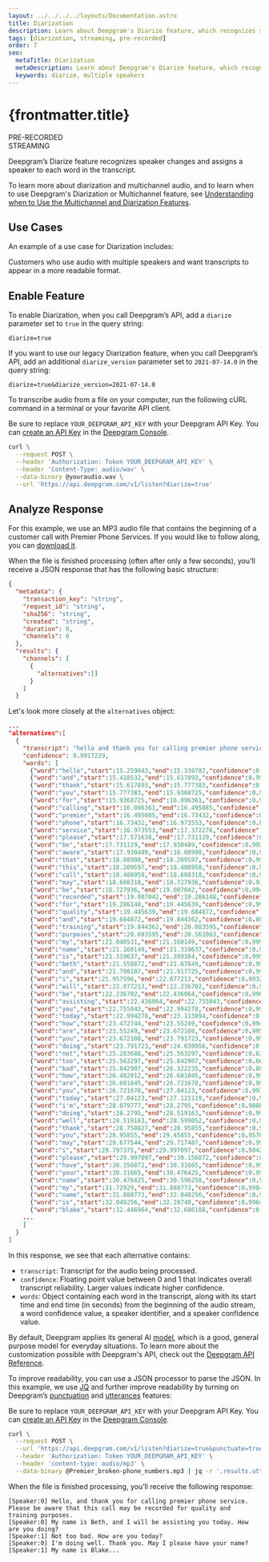 ---
layout: ../../../../layouts/Documentation.astro
title: Diarization
description: Learn about Deepgram's Diarize feature, which recognizes speaker changes in submitted audio.
tags: [diarization, streaming, pre-recorded]
order: 7
seo:
  metaTitle: Diarization
  metaDescription: Learn about Deepgram's Diarize feature, which recognizes speaker changes in submitted audio.
  keywords: diarize, multiple speakers
---

# {frontmatter.title}

<div class="badge">PRE-RECORDED</div>
<div class="badge">STREAMING</div>

Deepgram’s Diarize feature recognizes speaker changes and assigns a speaker to each word in the transcript.

To learn more about diarization and multichannel audio, and to learn when to use Deepgram's Diarization or Multichannel feature, see [Understanding when to Use the Multichannel and Diarization Features](/documentation/guides/multichannel-vs-diarization/).

## Use Cases

An example of a use case for Diarization includes:

Customers who use audio with multiple speakers and want transcripts to appear in a more readable format.

## Enable Feature

To enable Diarization, when you call Deepgram’s API, add a `diarize` parameter set to `true` in the query string:

`diarize=true`

<Alert type="warning">
  
If you want to use our legacy Diarization feature, when you call Deepgram’s API, add an additional `diarize_version` parameter set to `2021-07-14.0` in the query string:

`diarize=true&diarize_version=2021-07-14.0`

</Alert>

To transcribe audio from a file on your computer, run the following cURL command in a terminal or your favorite API client.

<Alert type="info">

Be sure to replace `YOUR_DEEPGRAM_API_KEY` with your Deepgram API Key. You can [create an API Key](/documentation/getting-started/authentication/#create-an-api-key) in the [Deepgram Console](https://console.deepgram.com).

</Alert>

<CodeGroup title="curl">

<CodeBlock label="curl" active>

```bash
curl \
  --request POST \
  --header 'Authorization: Token YOUR_DEEPGRAM_API_KEY' \
  --header 'Content-Type: audio/wav' \
  --data-binary @youraudio.wav \
  --url 'https://api.deepgram.com/v1/listen?diarize=true'
```

</CodeBlock>

</CodeGroup>

## Analyze Response

<Alert type="info">

For this example, we use an MP3 audio file that contains the beginning of a customer call with Premier Phone Services. If you would like to follow along, you can [download it](https://developers.deepgram.com/data/audio/premier_broken-phone.mp3).

</Alert>

When the file is finished processing (often after only a few seconds), you’ll receive a JSON response that has the following basic structure:

```json
{
  "metadata": {
    "transaction_key": "string",
    "request_id": "string",
    "sha256": "string",
    "created": "string",
    "duration": 0,
    "channels": 0
  },
  "results": {
    "channels": [
      {
        "alternatives":[]
      }
    ]
  }
```

Let's look more closely at the `alternatives` object:

```json
...
"alternatives":[
  {
    "transcript": "hello and thank you for calling premier phone service please be aware that this call may be recorded for quality and training purposes my name is beth and i will be assisting you today how are you doing not too bad how are you today i'm doing well thank you may i please have your name my name is blake...",
    "confidence": 0.9917229,
    "words": [
      {"word":"hello","start":15.259043,"end":15.338787,"confidence":0.9721591,"speaker":0,"speaker_confidence":0.5853265},
      {"word":"and","start":15.418532,"end":15.617893,"confidence":0.99877876,"speaker":0,"speaker_confidence":0.5853265},
      {"word":"thank","start":15.617893,"end":15.777383,"confidence":0.99722916,"speaker":0,"speaker_confidence":0.5853265},
      {"word":"you","start":15.777383,"end":15.9368725,"confidence":0.9976786,"speaker":0,"speaker_confidence":0.5853265},
      {"word":"for","start":15.9368725,"end":16.096361,"confidence":0.9996244,"speaker":0,"speaker_confidence":0.5853265},
      {"word":"calling","start":16.096361,"end":16.495085,"confidence":0.9992551,"speaker":0,"speaker_confidence":0.5853265},
      {"word":"premier","start":16.495085,"end":16.73432,"confidence":0.916555,"speaker":0,"speaker_confidence":0.5853265},
      {"word":"phone","start":16.73432,"end":16.973553,"confidence":0.89162886,"speaker":0,"speaker_confidence":0.5853265},
      {"word":"service","start":16.973553,"end":17.372276,"confidence":0.985968,"speaker":0,"speaker_confidence":0.5853265},
      {"word":"please","start":17.571638,"end":17.731129,"confidence":0.99930406,"speaker":0,"speaker_confidence":0.5853265},
      {"word":"be","start":17.731129,"end":17.930489,"confidence":0.9928549,"speaker":0,"speaker_confidence":0.5853265},
      {"word":"aware","start":17.930489,"end":18.08998,"confidence":0.9999629,"speaker":0,"speaker_confidence":0.5853265},
      {"word":"that","start":18.08998,"end":18.209597,"confidence":0.99647444,"speaker":0,"speaker_confidence":0.5853265},
      {"word":"this","start":18.209597,"end":18.408958,"confidence":0.999246,"speaker":0,"speaker_confidence":0.5853265},
      {"word":"call","start":18.408958,"end":18.608318,"confidence":0.999718,"speaker":0,"speaker_confidence":0.5853265},
      {"word":"may","start":18.608318,"end":18.727936,"confidence":0.91868997,"speaker":0,"speaker_confidence":0.5853265},
      {"word":"be","start":18.727936,"end":19.007042,"confidence":0.99454945,"speaker":0,"speaker_confidence":0.5853265},
      {"word":"recorded","start":19.007042,"end":19.286148,"confidence":0.99981517,"speaker":0,"speaker_confidence":0.5853265},
      {"word":"for","start":19.286148,"end":19.445639,"confidence":0.9999294,"speaker":0,"speaker_confidence":0.5853265},
      {"word":"quality","start":19.445639,"end":19.684872,"confidence":0.9993426,"speaker":0,"speaker_confidence":0.5853265},
      {"word":"and","start":19.684872,"end":19.844362,"confidence":0.88343453,"speaker":0,"speaker_confidence":0.5853265},
      {"word":"training","start":19.844362,"end":20.083595,"confidence":0.9999572,"speaker":0,"speaker_confidence":0.5853265},
      {"word":"purposes","start":20.083595,"end":20.562063,"confidence":0.9995696,"speaker":0,"speaker_confidence":0.5853265},
      {"word":"my","start":21.040531,"end":21.160149,"confidence":0.9997398,"speaker":0,"speaker_confidence":0.5853265},
      {"word":"name","start":21.160149,"end":21.319637,"confidence":0.9984106,"speaker":0,"speaker_confidence":0.5853265},
      {"word":"is","start":21.319637,"end":21.399384,"confidence":0.99928075,"speaker":0,"speaker_confidence":0.5853265},
      {"word":"beth","start":21.558872,"end":21.67849,"confidence":0.99869114,"speaker":0,"speaker_confidence":0.5853265},
      {"word":"and","start":21.798107,"end":21.917725,"confidence":0.99258536,"speaker":0,"speaker_confidence":0.5853265},
      {"word":"i","start":21.957596,"end":22.077213,"confidence":0.99329174,"speaker":0,"speaker_confidence":0.5853265},
      {"word":"will","start":22.077213,"end":22.236702,"confidence":0.9709169,"speaker":0,"speaker_confidence":0.5853265},
      {"word":"be","start":22.236702,"end":22.436064,"confidence":0.99613035,"speaker":0,"speaker_confidence":0.45310462},
      {"word":"assisting","start":22.436064,"end":22.755043,"confidence":0.99984825,"speaker":0,"speaker_confidence":0.45310462},
      {"word":"you","start":22.755043,"end":22.994278,"confidence":0.9999144,"speaker":0,"speaker_confidence":0.45310462},
      {"word":"today","start":22.994278,"end":23.113894,"confidence":0.99716824,"speaker":0,"speaker_confidence":0.45310462},
      {"word":"how","start":23.472744,"end":23.55249,"confidence":0.9945734,"speaker":0,"speaker_confidence":0.45310462},
      {"word":"are","start":23.55249,"end":23.672108,"confidence":0.9951912,"speaker":0,"speaker_confidence":0.45310462},
      {"word":"you","start":23.672108,"end":23.791723,"confidence":0.99860495,"speaker":0,"speaker_confidence":0.45310462},
      {"word":"doing","start":23.791723,"end":24.030956,"confidence":0.9998969,"speaker":0,"speaker_confidence":0.45310462},
      {"word":"not","start":25.283688,"end":25.563297,"confidence":0.6391793,"speaker":1,"speaker_confidence":0.57565314},
      {"word":"too","start":25.563297,"end":25.842907,"confidence":0.66280407,"speaker":1,"speaker_confidence":0.57565314},
      {"word":"bad","start":25.842907,"end":26.322235,"confidence":0.8838786,"speaker":1,"speaker_confidence":0.57565314},
      {"word":"how","start":26.482012,"end":26.601845,"confidence":0.998323,"speaker":1,"speaker_confidence":0.57565314},
      {"word":"are","start":26.601845,"end":26.721678,"confidence":0.9984762,"speaker":1,"speaker_confidence":0.57565314},
      {"word":"you","start":26.721678,"end":27.04123,"confidence":0.99331033,"speaker":1,"speaker_confidence":0.57565314},
      {"word":"today","start":27.04123,"end":27.121119,"confidence":0.998047,"speaker":1,"speaker_confidence":0.57565314},
      {"word":"i'm","start":28.079777,"end":28.2795,"confidence":0.9888536,"speaker":0,"speaker_confidence":0.35385597},
      {"word":"doing","start":28.2795,"end":28.519163,"confidence":0.99951184,"speaker":0,"speaker_confidence":0.35385597},
      {"word":"well","start":28.519163,"end":28.599052,"confidence":0.99951184,"speaker":0,"speaker_confidence":0.35385597},
      {"word":"thank","start":28.758827,"end":28.95855,"confidence":0.99407357,"speaker":0,"speaker_confidence":0.35385597},
      {"word":"you","start":28.95855,"end":29.45855,"confidence":0.95705205,"speaker":0,"speaker_confidence":0.35385597},
      {"word":"may","start":29.677544,"end":29.717487,"confidence":0.99993396,"speaker":0,"speaker_confidence":0.35385597},
      {"word":"i","start":29.797375,"end":29.997097,"confidence":0.9842502,"speaker":0,"speaker_confidence":0.35385597},
      {"word":"please","start":29.997097,"end":30.156872,"confidence":0.99816424,"speaker":0,"speaker_confidence":0.35385597},
      {"word":"have","start":30.156872,"end":30.31665,"confidence":0.9994549,"speaker":0,"speaker_confidence":0.35385597},
      {"word":"your","start":30.31665,"end":30.476425,"confidence":0.99891937,"speaker":0,"speaker_confidence":0.35385597},
      {"word":"name","start":30.476425,"end":30.596258,"confidence":0.9955912,"speaker":0,"speaker_confidence":0.35385597},
      {"word":"my","start":31.72929,"end":31.888773,"confidence":0.9984237,"speaker":0,"speaker_confidence":0.35385597},
      {"word":"name","start":31.888773,"end":32.048256,"confidence":0.998847,"speaker":0,"speaker_confidence":0.35385597},
      {"word":"is","start":32.048256,"end":32.28748,"confidence":0.996455,"speaker":0,"speaker_confidence":0.35385597},
      {"word":"blake","start":32.446964,"end":32.686188,"confidence":0.9848967,"speaker":0,"speaker_confidence":0.35385597},
    ...
    ]
  }
]
```

In this response, we see that each alternative contains:

- `transcript`: Transcript for the audio being processed.
- `confidence`: Floating point value between 0 and 1 that indicates overall transcript reliability. Larger values indicate higher confidence.
- `words`: Object containing each word in the transcript, along with its start time and end time (in seconds) from the beginning of the audio stream, a word confidence value, a speaker identifier, and a speaker confidence value.

<Alert type="info">

By default, Deepgram applies its general AI [model](/api-reference/transcription/#model-pr), which is a good, general purpose model for everyday situations. To learn more about the customization possible with Deepgram's API, check out the [Deepgram API Reference](/api-reference/).

</Alert>

To improve readability, you can use a JSON processor to parse the JSON. In this example, we use [JQ](https://stedolan.github.io/jq/) and further improve readability by turning on Deepgram’s [punctuation](/documentation/features/punctuate/) and [utterances](/documentation/features/utterances/) features:

<Alert type="info">

Be sure to replace `YOUR_DEEPGRAM_API_KEY` with your Deepgram API Key. You can [create an API Key](/documentation/getting-started/authentication/#create-an-api-key) in the [Deepgram Console](https://console.deepgram.com).

</Alert>

<CodeGroup title="curl">

<CodeBlock label="curl" active>

```bash
curl \
  --request POST \
  --url 'https://api.deepgram.com/v1/listen?diarize=true&punctuate=true&utterances=true' \
  --header 'Authorization: Token YOUR_DEEPGRAM_API_KEY' \
  --header 'content-type: audio/mp3' \
  --data-binary @Premier_broken-phone_numbers.mp3 | jq -r '.results.utterances[] | "[Speaker:\(.speaker)] \(.transcript)"'

```

</CodeBlock>

</CodeGroup>

When the file is finished processing, you’ll receive the following response:

```
[Speaker:0] Hello, and thank you for calling premier phone service. Please be aware that this call may be recorded for quality and training purposes.
[Speaker:0] My name is Beth, and I will be assisting you today. How are you doing?
[Speaker:1] Not too bad. How are you today?
[Speaker:0] I'm doing well. Thank you. May I please have your name?
[Speaker:1] My name is Blake...
```
